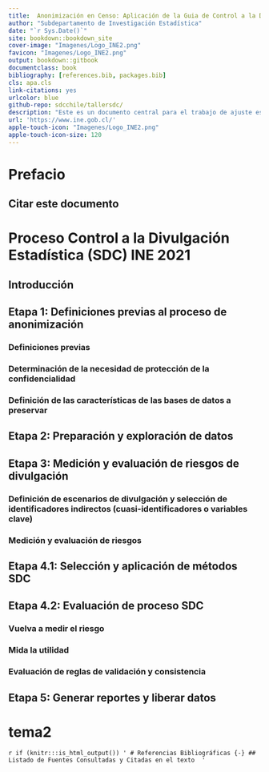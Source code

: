 ```yaml
--- 
title:  Anonimización en Censo: Aplicación de la Guia de Control a la Divulgacion de Microdatos
author: "Subdepartamento de Investigación Estadística"
date: "`r Sys.Date()`"
site: bookdown::bookdown_site
cover-image: "Imagenes/Logo_INE2.png"
favicon: "Imagenes/Logo_INE2.png"
output: bookdown::gitbook
documentclass: book
bibliography: [references.bib, packages.bib]
cls: apa.cls
link-citations: yes
urlcolor: blue
github-repo: sdcchile/tallersdc/
description: "Este es un documento central para el trabajo de ajuste estacional en el Instituto Nacional de Estadísticas de Chile."
url: 'https://www.ine.gob.cl/'
apple-touch-icon: "Imagenes/Logo_INE2.png"
apple-touch-icon-size: 120
---
```





# Prefacio
 

## Citar este documento


<!--chapter:end:index.Rmd-->

# Proceso Control a la Divulgación Estadística (SDC) INE 2021

## Introducción


## Etapa 1: Definiciones previas al proceso de anonimización



### Definiciones previas




### Determinación de la necesidad de protección de la confidencialidad



### Definición de las características de las bases de datos a preservar



## Etapa 2: Preparación y exploración de datos


## Etapa 3: Medición y evaluación de riesgos de divulgación




### Definición de escenarios de divulgación y selección de identificadores indirectos (cuasi-identificadores o variables clave)



### Medición y evaluación de riesgos



## Etapa 4.1: Selección y aplicación de métodos SDC



## Etapa 4.2: Evaluación de proceso SDC


### Vuelva a medir el riesgo

### Mida la utilidad


### Evaluación de reglas de validación y consistencia




## Etapa 5: Generar reportes y liberar datos 

<!--chapter:end:01-intro.Rmd-->

#	tema2

<!--chapter:end:02-defincion.Rmd-->

`r if (knitr:::is_html_output()) '
# Referencias Bibliográficas {-}
## Listado de Fuentes Consultadas y Citadas en el texto 
'`

<!--chapter:end:03-referencias.Rmd-->


